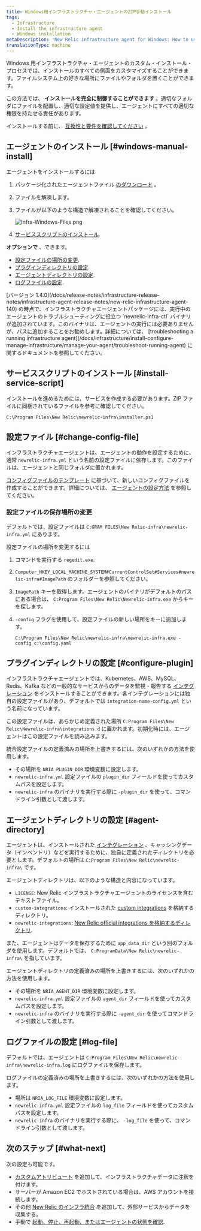 ```yaml
---
title: Windows用インフラストラクチャ・エージェントのZIP手動インストール
tags:
  - Infrastructure
  - Install the infrastructure agent
  - Windows installation
metaDescription: 'New Relic infrastructure agent for Windows: How to use the manual install script so you can adapt it to your environment.'
translationType: machine
---
```


Windows 用インフラストラクチャ・エージェントのカスタム・インストール・プロセスでは、インストールのすべての側面をカスタマイズすることができます。ファイルシステム上の好きな場所にファイルやフォルダを置くことができます。

この方法では、 **インストールを完全に制御することができます** 。適切なフォルダにファイルを配置し、適切な設定値を提供し、エージェントにすべての適切な権限を持たせる責任があります。

インストールする前に、 [互換性と要件を確認してください](/docs/infrastructure/install-infrastructure-agent/get-started/requirements-infrastructure-agent) 。

## エージェントのインストール [#windows-manual-install]

エージェントをインストールするには

1. パッケージ化されたエージェントファイル [のダウンロード](https://download.newrelic.com/infrastructure_agent/binaries/windows/) 。

2. ファイルを解凍します。

3. ファイルが以下のような構造で解凍されることを確認してください。

   ![Infra-Windows-Files.png](src/images/Infra-windows-files.png 'Infra-Windows-Files.png')

4. [サービススクリプトのインストール](#install-service-script).

**オプションで** 、できます。

- [設定ファイルの場所の変更](#change-config-file).
- [プラグインディレクトリの設定](#configure-plugin).
- [エージェントディレクトリの設定](#agent-directory).
- [ログファイルの設定](#log-file).

<Callout variant="important">
  [バージョン
  1.4.0](/docs/release-notes/infrastructure-release-notes/infrastructure-agent-release-notes/new-relic-infrastructure-agent-140)
  の時点で、インフラストラクチャエージェントパッケージには、実行中のエージェントのトラブルシューティングに役立つ
  `newrelic-infra-ctl`
  バイナリが追加されています。このバイナリは、エージェントの実行には必要ありませんが、パスに追加することをお勧めします。詳細については、
  [troubleshooting a running infrastructure
  agent](/docs/infrastructure/install-configure-manage-infrastructure/manage-your-agent/troubleshoot-running-agent)
  に関するドキュメントを参照してください。
</Callout>

## サービススクリプトのインストール [#install-service-script]

インストールを進めるためには、サービスを作成する必要があります。ZIP ファイルに同梱されているファイルを参考に確認してください。

```
C:\Program Files\New Relic\newrelic-infra\installer.ps1
```

## 設定ファイル [#change-config-file]

インフラストラクチャエージェントは、エージェントの動作を設定するために、通常 `newrelic-infra.yml` という名前の設定ファイルに依存します。このファイルは、エージェントと同じフォルダに置かれます。

[コンフィグファイルのテンプレート](/docs/infrastructure/new-relic-infrastructure/configuration/infrastructure-config-file-template-newrelic-infrayml) に基づいて、新しいコンフィグファイルを作成することができます。詳細については、 [エージェントの設定方法](/docs/infrastructure/new-relic-infrastructure/configuration/configure-infrastructure-agent) を参照してください。

### 設定ファイルの保存場所の変更

デフォルトでは、設定ファイルは `C:GRAM FILES\New Relic-infra\newrelic-infra.yml` にあります。

設定ファイルの場所を変更するには

1. コマンドを実行する `regedit.exe`.

2. `Computer_HKEY_LOCAL_MACHINE_SYSTEM#CurrentControlSet#Services#newrelic-infra#ImagePath` のフォルダーを参照してください。

3. `ImagePath` キーを取得します。エージェントのバイナリがデフォルトのパスにある場合は、 `C:Program Files\New Relic\Newrelic-infra.exe` からキーを探します。

4. `-config` フラグを使用して、設定ファイルの新しい場所をキーに追加します。

   ```
   C:\Program Files\New Relic\newrelic-infra\newrelic-infra.exe -config c:\config.yaml
   ```

## プラグインディレクトリの設定 [#configure-plugin]

インフラストラクチャエージェントでは、Kubernetes、AWS、MySQL、Redis、Kafka などの一般的なサービスからのデータを監視・報告する [インテグレーション](/docs/infrastructure/host-integrations/get-started/introduction-host-integrations) をインストールすることができます。各インテグレーションには独自の設定ファイルがあり、デフォルトでは `integration-name-config.yml` という名前になっています。

この設定ファイルは、あらかじめ定義された場所 `C:Program Files\New Relic\Newrelic-infra\integrations.d` に置かれます。初期化時には、エージェントはこの設定ファイルを読み込みます。

統合設定ファイルの定義済みの場所を上書きするには、次のいずれかの方法を使用します。

- その場所を `NRIA_PLUGIN_DIR` 環境変数に設定します。
- `newrelic-infra.yml` 設定ファイルの `plugin_dir` フィールドを使ってカスタムパスを設定します。
- `newrelic-infra` のバイナリを実行する際に `-plugin_dir` を使って、コマンドライン引数として渡します。

## エージェントディレクトリの設定 [#agent-directory]

エージェントは、インストールされた [インテグレーション](/docs/infrastructure/host-integrations/get-started/introduction-host-integrations) 、キャッシングデータ（インベントリ）などを実行するために、独自に定義されたディレクトリを必要とします。デフォルトの場所は `C:Program Files\New Relic\newrelic-infra\` です。

エージェントディレクトリは、以下のような構造と内容になっています。

- `LICENSE`: New Relic インフラストラクチャエージェントのライセンスを含むテキストファイル。
- `custom-integrations`: インストールされた [custom integrations](/docs/integrations/integrations-sdk/getting-started/introduction-infrastructure-integrations-sdk) を格納するディレクトリ。
- `newrelic-integrations`: [New Relic official integrations を格納するディレクトリ](/docs/infrastructure/host-integrations/get-started/introduction-host-integrations).

また、エージェントはデータを保存するために `app_data_dir` という別のフォルダを使用します。デフォルトでは、 `C:ProgramData\New Relic\newrelic-infra\` を指しています。

エージェントディレクトリの定義済みの場所を上書きするには、次のいずれかの方法を使用します。

- その場所を `NRIA_AGENT_DIR` 環境変数に設定します。
- `newrelic-infra.yml` 設定ファイルの `agent_dir` フィールドを使ってカスタムパスを設定します。
- `newrelic-infra` のバイナリを実行する際に `-agent_dir` を使ってコマンドライン引数として渡します。

## ログファイルの設定 [#log-file]

デフォルトでは、エージェントは `C:Program Files\New Relic\newrelic-infra\newrelic-infra.log` にログファイルを保存します。

ログファイルの定義済みの場所を上書きするには、次のいずれかの方法を使用します。

- 場所は `NRIA_LOG_FILE` 環境変数に設定します。
- `newrelic-infra.yml` 設定ファイルの `log_file` フィールドを使ってカスタムパスを設定します。
- `newrelic-infra` のバイナリを実行する際に、 `-log_file` を使って、コマンドライン引数として渡します。

## 次のステップ [#what-next]

次の設定も可能です。

- [カスタムアトリビュート](/docs/infrastructure/install-infrastructure-agent/configuration/infrastructure-agent-configuration-settings/#custom-attributes) を追加して、インフラストラクチャデータに注釈を付けます。
- [](/docs/integrations/amazon-integrations/get-started/connect-aws-new-relic-infrastructure-monitoring/)サーバーが Amazon EC2 でホストされている場合は、AWS アカウントを接続します。
- その他 [New Relic のインフラ統合](/docs/integrations/infrastructure-integrations/get-started/introduction-infrastructure-integrations/) を追加して、外部サービスからデータを収集する。
- 手動で [起動、停止、再起動、またはエージェントの状態を確認](/docs/infrastructure/install-infrastructure-agent/manage-your-agent/start-stop-restart-infrastructure-agent/#windows).
